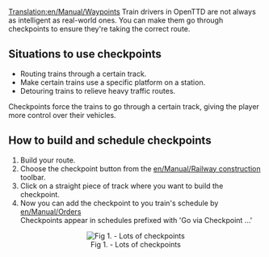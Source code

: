 [[Translation:en/Manual/Waypoints]]
Train drivers in OpenTTD are not always as intelligent as real-world ones. You can make them go through checkpoints to ensure they're taking the correct route.
== Situations to use checkpoints ==

* Routing trains through a certain track.
* Make certain trains use a specific platform on a station.
* Detouring trains to relieve heavy traffic routes.

Checkpoints force the trains to go through a certain track, giving the player more control over their vehicles.

== How to build and schedule checkpoints ==

# Build your route.
# Choose the checkpoint button from the [[en/Manual/Railway construction]] toolbar.
# Click on a straight piece of track where you want to build the checkpoint.
# Now you can add the checkpoint to you train's schedule by [[en/Manual/Orders]]<br>Checkpoints appear in schedules prefixed with 'Go via Checkpoint ...'


<center>[[File:en/Manual/Checkpoints.png|center|frame|Fig 1. - Lots of checkpoints]]</center>